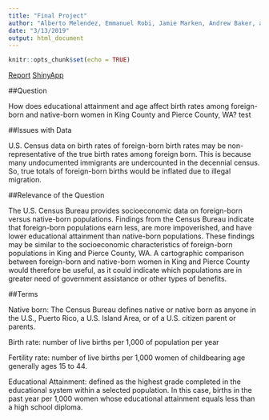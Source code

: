 ```yaml
---
title: "Final Project"
author: "Alberto Melendez, Emmanuel Robi, Jamie Marken, Andrew Baker, and James Lyou"
date: "3/13/2019"
output: html_document
---
```


```r
knitr::opts_chunk$set(echo = TRUE)
```

[Report](https://github.com/RedDead2/Final-Project/blob/jamie-branch/final_projectreport.pdf)
[ShinyApp](https://emanr.shinyapps.io/Final-Project/)

##Question

How does educational attainment and age affect birth rates among foreign-born and native-born women in King County and Pierce County, WA? test

##Issues with Data

U.S. Census data on birth rates of foreign-born birth rates may be non-representative of the true birth rates among foreign born. This is because many undocumented immigrants are undercounted in the decennial census. So, true totals of foreign-born births would be inflated due to illegal migration. 

##Relevance of the Question

The U.S. Census Bureau provides socioeconomic data on foreign-born versus native-born populations. Findings from the Census Bureau indicate that foreign-born populations earn less, are more impoverished, and have lower educational attainment than native-born populations. These findings may be similar to the socioeconomic characteristics of foreign-born populations in King and Pierce County, WA. A cartographic comparison between foreign-born and native-born women in King and Pierce County would therefore be useful, as it could indicate which populations are in greater need of government assistance or other types of benefits.

##Terms

Native born: The Census Bureau defines native or native born as anyone in the U.S., Puerto Rico, a U.S. Island Area, or of a U.S. citizen parent or parents.

Birth rate: number of live births per 1,000 of population per year

Fertility rate: number of live births per 1,000 women of childbearing age generally ages 15 to 44.

Educational Attainment: defined as the highest grade completed in the educational system within a selected population. In this case, births in the past year per 1,000 women whose educational attainment equals less than a high school diploma.
 
      
